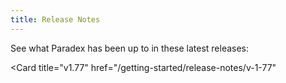 ```yaml
---
title: Release Notes
---
```


See what Paradex has been up to in these latest releases: 

<CardGroup cols={2}>
<Card
  title="v1.78"
  href="/getting-started/release-notes/v-1-78"
>
</Card>

<Card
  title="v1.77"
  href="/getting-started/release-notes/v-1-77"
>
</Card>
</CardGroup>
